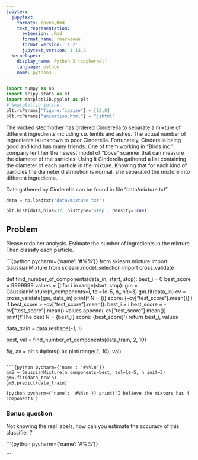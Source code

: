 ```yaml
---
jupyter:
  jupytext:
    formats: ipynb,Rmd
    text_representation:
      extension: .Rmd
      format_name: rmarkdown
      format_version: '1.2'
      jupytext_version: 1.13.8
  kernelspec:
    display_name: Python 3 (ipykernel)
    language: python
    name: python3
---
```


```python
import numpy as np
import scipy.stats as st
import matplotlib.pyplot as plt
# %matplotlib inline
plt.rcParams["figure.figsize"] = [12,8]
plt.rcParams["animation.html"] = "jshtml"
```

The wicked stepmother has ordered Cinderella to separate a mixture of different ingredients including _i.a._ lentils and ashes. The actual number of ingredients is unknown to poor Cinderella. Fortunately, Cinderella being good and kind has many friends. One of them working in "Birds inc." company lent her the newest model of "Dove" scanner that can measure the diameter of the particles. Using it Cinderella gathered a list containing the diameter of each particle in the mixture. Knowing that for each kind of particles the diameter distribution is normal, she separated the mixture into different ingredients.


Data gathered by  Cinderella can be found in file "data/mixture.txt"

```python
data = np.loadtxt('data/mixture.txt')
```

```python
plt.hist(data,bins=32, histtype='step', density=True);
```

<!-- #region tags=["problem"] -->
## Problem
<!-- #endregion -->

<!-- #region tags=["problem"] -->
Please redo her analysis. Estimate the number of ingredients in the mixture. Then classify each particle.
<!-- #endregion -->

```{python pycharm={'name': '#%%\n'}}
from sklearn.mixture import GaussianMixture
from sklearn.model_selection import cross_validate


def find_number_of_components(data_in, start, stop):
    best_i = 0
    best_score = 9999999
    values = []
    for i in range(start, stop):
        gm = GaussianMixture(n_components=i, tol=1e-5, n_init=3)
        gm.fit(data_in)
        cv = cross_validate(gm, data_in)
        print(f'N = {i}  score: {-cv["test_score"].mean()}')
        if best_score > -cv["test_score"].mean():
            best_i = i
            best_score = -cv["test_score"].mean()
        values.append(-cv["test_score"].mean())
    print(f'The best N = {best_i}  score: {best_score}')
    return best_i, values


data_train = data.reshape(-1, 1)

best, val = find_number_of_components(data_train, 2, 10)

fig, ax = plt.subplots()
ax.plot(range(2, 10), val)
```

```{python pycharm={'name': '#%%\n'}}
gm5 = GaussianMixture(n_components=best, tol=1e-5, n_init=3)
gm5.fit(data_train)
gm5.predict(data_train)
```

```{python pycharm={'name': '#%%\n'}}
print('I believe the mixture has 4 components')
```

### Bonus question

<!-- #region pycharm={"name": "#%% md\n"} tags=["problem"] -->
Not knowing the real labels, how can you estimate  the accuracy of this classifier ?
<!-- #endregion -->

```{python pycharm={'name': '#%%\n'}}

```
